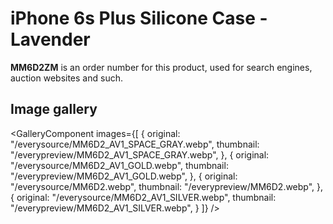 
# iPhone 6s Plus Silicone Case - Lavender

<Callout type='info' emoji='👉🏻'>**MM6D2ZM** is an order number for this product, used for search engines, auction websites and such.</Callout>

## Image gallery

<GalleryComponent
    images={[
      {
        original: "/everysource/MM6D2_AV1_SPACE_GRAY.webp",
        thumbnail: "/everypreview/MM6D2_AV1_SPACE_GRAY.webp",
      },
      {
        original: "/everysource/MM6D2_AV1_GOLD.webp",
        thumbnail: "/everypreview/MM6D2_AV1_GOLD.webp",
      },
      {
        original: "/everysource/MM6D2.webp",
        thumbnail: "/everypreview/MM6D2.webp",
      },
      {
        original: "/everysource/MM6D2_AV1_SILVER.webp",
        thumbnail: "/everypreview/MM6D2_AV1_SILVER.webp",
      }
    ]}
  />
